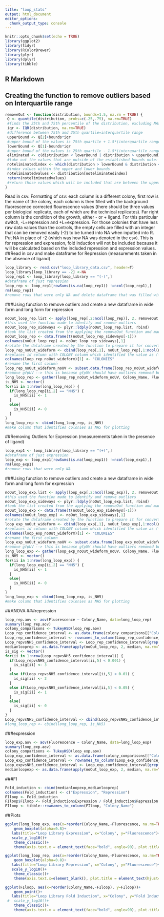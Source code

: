```yaml
---
title: "loop_stats"
output: html_document
editor_options: 
  chunk_output_type: console
---
```


```r
knitr::opts_chunk$set(echo = TRUE)
library(ggplot2)
library(tidyr)
library(RColorBrewer)
library(plyr)
library(dplyr)
library(tibble)
```

## R Markdown


## Creating the function to remove outliers based on Interquartile range
```r
removeOut <- function(distribution, bounds=1.5, na.rm = TRUE) {
 Q <- quantile(distribution, probs=c(.25,.75), na.rm=TRUE) 
 #finds the 25th and 75th percentile of the distribution, excluding NAs
 iqr <- IQR(distribution, na.rm=TRUE)
 #difference between 75th and 25th quartile=interquartile range
 upperBound <- Q[2]+bounds*iqr
 #upper bound of the values is 75th quartile + 1.5*(interquartile range) note: that 1.5 can be vaired by changing bound
 lowerBound <- Q[1]-bounds*iqr
 #upper bound of the values is 25th quartile - 1.5*(interquartile range)
 eliminated <- c(distribution < lowerBound | distribution > upperBound)
 #take out the values that are outside of the established bounds note: that 1.5 can be vaired by changing bound
 noteliminatedindex <- which(distribution > lowerBound & distribution < upperBound)
 #index values within the upper and lower bounds
 noteliminatedvalues <- distribution[noteliminatedindex]
 return(noteliminatedvalues)
 #return those values which will be included that are between the upper and lower bounds 
}
```

Read in csv.
Formatting of csv: each column is a different colony, first row is the name of the colony, each column is then filled with the background fluorescence corrected flourescence values (there should be three values per biological replicate, each of which are the technical replicates). Far right column is the condition of the growth, either - or + ligand. For this particular switch, -L=repression and +L=expression. For those colonies that have less raw data values than the controls, the empty cells are filled with an integer that can be removed easily (-2) to be turned into NA when inputted into R. 
Put NA in place of -2 (which was how NA was denoted in the csv).
This is for repression and expression, fold induction will not be included because it will be calculated based on the included repression and expression values.
##Read in csv and make dataframe for Repression (measurements taken in the absence of ligand)
```r
loop_library <- read.csv("loop_library_data.csv", header=T)
loop_library[loop_library == -2] <-NA
loop_rep1 <- loop_library[loop_library == "(-)",]
#dataframe of just repression
loop_rep <- loop_rep1[rowSums(is.na(loop_rep1)) !=ncol(loop_rep1),]
rm(loop_rep1)
#remove rows that were only NA and delete dataframe that was filled with NA only columns
```


###Using function to remove outliers and create a new dataframe in wide form and long form for repression
```r

noOut_loop_rep.list <- apply(loop_rep[,2:ncol(loop_rep)], 2, removeOut, na.rm=TRUE)
#this used the function made to identify and remove outliers 
noOut_loop_rep_sideways <- plyr::ldply(noOut_loop_rep.list, rbind)
#took the list created from the applying the removeOut function and made it into a dataframe
noOut_loop_rep <- data.frame(t(noOut_loop_rep_sideways[-1]))
colnames(noOut_loop_rep) <- noOut_loop_rep_sideways[,1]
#rotate the dataframe created by the function to prepare it for converting to long form 
loop_rep_noOut_wideform <- cbind(loop_rep[,1], noOut_loop_rep[,1:ncol(noOut_loop_rep)])
#replaces id column with COLONY column which identified the value as (-) or (+)
colnames(loop_rep_noOut_wideform)[1] <- "COLONIES"
#rename the first column 
loop_rep_noOut_wideform_noUV <- subset.data.frame(loop_rep_noOut_wideform, select = -gfpUV)
#remove gfpUV --> this is because gfpUV should have outliers removed but it does not need to be considered in the analysis between and among groups since it is a negative control, keeping it in the dataset will give false significance 
long_loop_rep <- gather(loop_rep_noOut_wideform_noUV, Colony_Name, Fluorescence, -COLONIES)
is_NH5 <- vector()
for(ii in 1:nrow(long_loop_rep)) {
  if(long_loop_rep[ii,2] == "NH5") {
    is_NH5[ii] <- 1
  }
  else{
    is_NH5[ii] <- 0
  }
}
long_loop_rep <- cbind(long_loop_rep, is_NH5)
#make column that identifies colonies as NH5 for plotting
```
 
##Removing Outliers for Expression (measurements taken in the presence of ligand)
```r
loop_exp1 <- loop_library[loop_library == "(+)",]
#dataframe of just expression
loop_exp <- loop_exp1[rowSums(is.na(loop_exp1)) !=ncol(loop_exp1),]
rm(loop_exp1)
#remove rows that were only NA 

```
 
###Using function to remove outliers and create a new dataframe in wide form and long form for expression
```r

noOut_loop_exp.list <- apply(loop_exp[,2:ncol(loop_exp)], 2, removeOut, na.rm=TRUE)
#this used the function made to identify and remove outliers 
noOut_loop_exp_sideways <- plyr::ldply(noOut_loop_exp.list, rbind)
#took the list created from the applying the removeOut function and made it into a dataframe
noOut_loop_exp <- data.frame(t(noOut_loop_exp_sideways[-1]))
colnames(noOut_loop_exp) <- noOut_loop_exp_sideways[,1]
#rotate the dataframe created by the function to prepare it for converting to long form 
loop_exp_noOut_wideform <- cbind(loop_exp[,1], noOut_loop_exp[,1:ncol(noOut_loop_exp)])
#replaces id column with COLONY column which identified the value as (-) or (+)
colnames(loop_exp_noOut_wideform)[1] <- "COLONIES"
#rename the first column 
loop_exp_noOut_wideform_noUV <- subset.data.frame(loop_exp_noOut_wideform, select = -gfpUV)
#remove gfpUV --> this is because gfpUV should have outliers removed but it does not need to be considered in the analysis between and among groups since it is a negative control, keeping it in the dataset will give false significance 
long_loop_exp <- gather(loop_exp_noOut_wideform_noUV, Colony_Name, Fluorescence, -COLONIES)
is_NH5 <- vector()
for(ii in 1:nrow(long_loop_exp)) {
  if(long_loop_exp[ii,2] == "NH5") {
    is_NH5[ii] <- 1
  }
  else{
    is_NH5[ii] <- 0
  }
}
long_loop_exp <- cbind(long_loop_exp, is_NH5)
#make column that identifies colonies as NH5 for plotting
``` 


##ANOVA
###repression 
```r
loop_rep.aov <- aov(Fluorescence ~ Colony_Name, data=long_loop_rep)
summary(loop_rep.aov)
colony_comparisons <- TukeyHSD(loop_rep.aov)
Loop_rep_confidence_interval <- as.data.frame(colony_comparisons[["Colony_Name"]])
Loop_rep_confidence_interval <- rownames_to_column(Loop_rep_confidence_interval)
Loop_repvsNH5_confidence_interval <- Loop_rep_confidence_interval[grep("NH5", Loop_rep_confidence_interval[,1]),]
medianlooprep <- as.data.frame(apply(noOut_loop_rep, 2, median, na.rm=TRUE))
is_sig <- vector()
for(ii in 1:nrow(Loop_repvsNH5_confidence_interval)) {
  if(Loop_repvsNH5_confidence_interval[ii,5] < 0.001) {
    is_sig[ii] <- 3
  }
  else if(Loop_repvsNH5_confidence_interval[ii,5] < 0.01) {
    is_sig[ii] <- 2
  }
  else if(Loop_repvsNH5_confidence_interval[ii,5] < 0.05) {
    is_sig[ii] <- 1
  }
  else{
    is_sig[ii] <- 0
  }
}
Loop_repvsNH5_confidence_interval <- cbind(Loop_repvsNH5_confidence_interval, is_sig)
#long_loop_rep <- cbind(long_loop_rep, is_NH5)
``` 
###expression
```r
loop_exp.aov <- aov(Fluorescence ~ Colony_Name, data=long_loop_exp)
summary(loop_exp.aov)
colony_comparisons <- TukeyHSD(loop_exp.aov)
Loop_exp_confidence_interval <- as.data.frame(colony_comparisons[["Colony_Name"]])
Loop_exp_confidence_interval <- rownames_to_column(Loop_exp_confidence_interval)
Loop_expvsNH5_confidence_interval <- Loop_exp_confidence_interval[grep("NH5", Loop_exp_confidence_interval[,1]),]
medianloopexp <- as.data.frame(apply(noOut_loop_exp, 2, median, na.rm=TRUE))
``` 

###FI
```r
Fold_induction <- cbind(medianloopexp,medianlooprep)
colnames(Fold_induction) <- c("Expression", "Repression")
FIloop <- Fold_induction
FIloop$FIloop <- Fold_induction$Expression / Fold_induction$Repression
FIloop <- tibble::rownames_to_column(FIloop, "Colony_Name")
``` 

##Plots
```r
ggplot(long_loop_exp, aes(x=reorder(Colony_Name,-Fluorescence, na.rm=TRUE), y=Fluorescence, fill=is_NH5))+
    geom_boxplot(alpha=0.8)+
   labs(title="Loop Library Expression", x="Colony", y="Fluorescence")+
   scale_y_log10()+
    theme_classic()+
    theme(axis.text.x = element_text(face="bold", angle=90), plot.title = element_text(hjust=0.5, face="bold"), axis.text.y = element_text(face="bold"), axis.title.x = element_text(face = "bold"), legend.position = "none")

ggplot(long_loop_rep, aes(x=reorder(Colony_Name,-Fluorescence, na.rm=TRUE), y=Fluorescence, fill=is_NH5))+
    geom_boxplot(alpha=0.8)+
   labs(title="Loop Library Repression", x="Colony", y="Fluorescence")+
   scale_y_log10()+
    theme_classic()+
    theme(axis.text.x=element_blank(), plot.title = element_text(hjust=0.5, face="bold"), axis.text.y = element_text(face="bold"), axis.title.x = element_text(face = "bold"), axis.title.y = element_text(face = "bold"), legend.position = "none")

ggplot(FIloop, aes(x=reorder(Colony_Name,-FIloop), y=FIloop))+
    geom_point()+
   labs(title="Loop Library Fold Induction", x="Colony", y="Fold Induction")+
 #  scale_y_log10()+
    theme_classic()+
    theme(axis.text.x = element_text(face="bold", angle=90), plot.title = element_text(hjust=0.5, face="bold"), axis.text.y = element_text(face="bold"), axis.title.x = element_text(face = "bold"), axis.title.y = element_text(face = "bold"), legend.position = "none")

``` 
